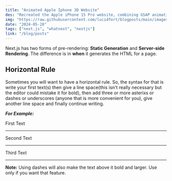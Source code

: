 ```yaml
---
title: "Animated Apple Iphone 3D Website"
des: "Recreated the Apple iPhone 15 Pro website, combining GSAP animations and Three.js 3D effects.."
img: "https://raw.githubusercontent.com/lucidfort/blogposts/main/images/profile-photo.jpg"
date: "2024-05-28"
tags: ["next.js", "whatnext", "nextjs"]
link: "/blog/posts"
---
```


<CustomImage
  src="https://raw.githubusercontent.com/lucidfort/blogposts/main/images/profile-photo.jpg"
  alt="My Name is Lawrence"
  priority
/>

Next.js has two forms of pre-rendering: **Static Generation** and **Server-side Rendering**. The difference is in **when** it generates the HTML for a page.

## Horizontal Rule

Sometimes you will want to have a horizontal rule. So, the syntax for that is write your first text(s) then give a line space(this isn't really necessary but the editor could mistake it for bold), then add three or more asterixs or dashes or underscores (anyone that is more convenient for you), give another line space and finally continue writing.

**_For Example:_**

First Text

---

Second Text

---

Third Text

---

**Note:** Using dashes will also make the text above it bold and larger. Use only if you want that feature.
